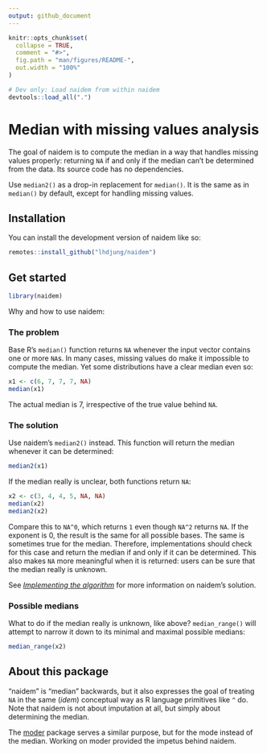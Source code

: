 ```yaml
---
output: github_document
---
```


<!-- README.md is generated from README.Rmd. Please edit that file -->

```r
knitr::opts_chunk$set(
  collapse = TRUE,
  comment = "#>",
  fig.path = "man/figures/README-",
  out.width = "100%"
)
```

```r
# Dev only: Load naidem from within naidem
devtools::load_all(".")
```

# Median with missing values analysis

<!-- badges: start -->

<!-- badges: end -->

The goal of naidem is to compute the median in a way that handles missing values properly: returning `NA` if and only if the median can't be determined from the data. Its source code has no dependencies.

Use `median2()` as a drop-in replacement for `median()`. It is the same as in `median()` by default, except for handling missing values.

## Installation

You can install the development version of naidem like so:

``` r
remotes::install_github("lhdjung/naidem")
```

## Get started

```r
library(naidem)
```

Why and how to use naidem:

### The problem

Base R's `median()` function returns `NA` whenever the input vector contains one or more `NA`s. In many cases, missing values do make it impossible to compute the median. Yet some distributions have a clear median even so:

```r
x1 <- c(6, 7, 7, 7, NA)
median(x1)
```

The actual median is 7, irrespective of the true value behind `NA`.

### The solution

Use naidem's `median2()` instead. This function will return the median whenever it can be determined:

```r
median2(x1)
```

If the median really is unclear, both functions return `NA`:

```r
x2 <- c(3, 4, 4, 5, NA, NA)
median(x2)
median2(x2)
```

Compare this to `NA^0`, which returns `1` even though `NA^2` returns `NA`. If the exponent is 0, the result is the same for all possible bases. The same is sometimes true for the median. Therefore, implementations should check for this case and return the median if and only if it can be determined. This also makes `NA` more meaningful when it is returned: users can be sure that the median really is unknown.

See [*Implementing the algorithm*](https://lhdjung.github.io/naidem/articles/algorithm.html) for more information on naidem's solution.

### Possible medians

What to do if the median really is unknown, like above? `median_range()` will attempt to narrow it down to its minimal and maximal possible medians:

```r
median_range(x2)
```

## About this package

"naidem" is "median" backwards, but it also expresses the goal of treating `NA` in the same (*idem*) conceptual way as R language primitives like `^` do. Note that naidem is not about imputation at all, but simply about determining the median.

The [moder](https://github.com/lhdjung/moder) package serves a similar purpose, but for the mode instead of the median. Working on moder provided the impetus behind naidem.

